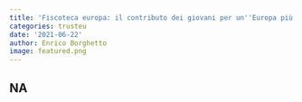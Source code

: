 ```yaml
---
title: 'Fiscoteca europa: il contributo dei giovani per un''Europa più equa'
categories: trusteu
date: '2021-06-22'
author: Enrico Borghetto
image: featured.png
---
```

NA
---
